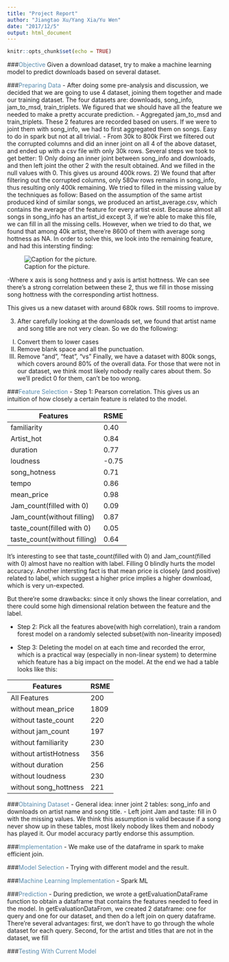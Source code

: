 ```yaml
---
title: "Project Report"
author: "Jiangtao Xu/Yang Xia/Yu Wen"
date: "2017/12/5"
output: html_document
---
```


```r
knitr::opts_chunk$set(echo = TRUE)
```

###<span style = "color:#588bae">Objective</span> 
Given a download dataset, try to make a machine learning model to predict downloads based on several dataset.

###<span style = "color:#588bae">Preparing Data</span>
 - After doing some pre-analysis and discussion, we decided that we are going to use 4 dataset, joining them together and made our training dataset. The four datasets are: downloads, song_info, jam_to_msd, train_triplets. We figured that we should have all the feature we needed to make a pretty accurate prediction.
 - Aggregated jam_to_msd and train_triplets.
 These 2 features are recorded based on users. If we were to joint them with song_info, we had to first aggregated  them on songs. Easy to do in spark but not at all trivial.
 - From 30k to 800k
 First we filtered out the corrupted columns and did an inner joint on all 4 of the above dataset, and ended up with a csv file with only 30k rows. Several steps we took to get better:
1) Only doing an inner joint between song_info and downloads, and then left joint the other 2 with the result obtained. And we filled in the null values with 0. This gives us around 400k rows.
2) We found that after filtering out the corrupted columns, only 580w rows remains in song_info, thus resulting only 400k remaining. We tried to filled in the missing value by the techniques as follow:
Based on the assumption of the same artist produced kind of similar songs, we produced an artist_average.csv, which contains the average of the feature for every artist exist. Because almost all songs in song_info has an artist_id except 3, if we're able to make this file, we can fill in all the missing cells.
However, when we tried to do that, we found that among 40k artist, there're 8600 of them with average song hottness as NA. In order to solve this, we look into the remaining feature, and had this intersting finding:

![Caption for the picture.](./songhot_artisthot_plot.jpg)

-Where x axis is song hottness and y axis is artist hottness. We can see there's a strong correlation between these 2, thus we fill in those missing song hottness with the corresponding artist hottness.

This gives us a new dataset with around 680k rows. Still rooms to improve.

3) After carefully looking at the downloads set, we found that artist name and song title are not very clean. So we do the following:
I.   Convert them to lower cases
II.  Remove blank space and all the punctuation.
III. Remove "and", "feat", "vs"
Finally, we have a dataset with 800k songs, which covers around 80% of the overall data. For those that were not in our dataset, we think most likely nobody really cares about them. So we'll predict 0 for them, can't be too wrong.

###<span style = "color:#588bae">Feature Selection</span>
- Step 1: Pearson correlation. This gives us an intuition of how closely a certain feature is related to the model.

Features                          | RSME
----------------------------------|-------------------------------
familiarity                       | 0.40
Artist_hot                        | 0.84
duration                          |	0.77
loudness                          |	-0.75
song_hotness                      |	0.71
tempo                             |	0.86
mean_price                        |	0.98
Jam_count(filled with 0)          | 0.09
Jam_count(without filling)        | 0.87
taste_count(filled with 0)        | 0.05
taste_count(without filling)      | 0.64

It's interesting to see that taste_count(filled with 0) and Jam_count(filled with 0) almost have no realtion with label. Filling 0 blindly hurts the model accuracy. Another intersting fact is that mean price is closely (and positive) related to label, which suggest a higher price implies a higher download, which is very un-expected.

But there're some drawbacks: since it only shows the linear correlation, and there could some high dimensional relation between the feature and the label. 

- Step 2: Pick all the features above(with high correlation), train a random forest model on a randomly selected subset(with non-linearity imposed)

- Step 3: Deleting the model on at each time and recorded the error, which is a practical way (especially in non-linear system) to determine which feature has a big impact on the model.
At the end we had a table looks like this:

Features                          | RSME
----------------------------------|-------------------------------
All Features                      | 200
without mean_price                | 1809
without taste_count               |	220
without jam_count                 |	197
without familiarity               |	230
without artistHotness             |	356
without duration                  |	256
without loudness                  | 230
without song_hottness             | 221

###<span style = "color:#588bae">Obtaining Dataset</span>
-  General idea: inner joint 2 tables: song_info and downloads on artist name and song title.
-  Left joint Jam and taste: fill in 0 with the missing values. We think this assumption is valid because if a song never show up in these tables, most likely nobody likes them and nobody has played it. Our model accuracy partly endorse this assumption.

###<span style = "color:#588bae">Implementation</span>
-  We make use of the dataframe in spark to make efficient join.


###<span style = "color:#588bae">Model Selection</span>
-  Trying with different model and the result.


###<span style = "color:#588bae">Machine Learning Implementation</span>
-  Spark ML

###<span style = "color:#588bae">Prediction</span>
-  During prediction, we wrote a getEvaluationDataFrame function to obtain a dataframe that contains the features needed to feed in the model. In getEvaluationDataFrom, we created 2 dataframe: one for query and one for our dataset, and then do a left join on query dataframe. There're several advantages: first, we don't have to go through the whole dataset for each query. Second, for the artist and titles that are not in the dataset, we fill 

###<span style = "color:#588bae">Testing With Current Model</span>

